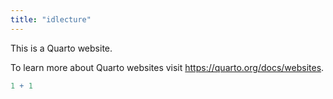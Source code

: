 ```yaml
---
title: "idlecture"
---
```


This is a Quarto website.

To learn more about Quarto websites visit <https://quarto.org/docs/websites>.

```r
1 + 1
```
